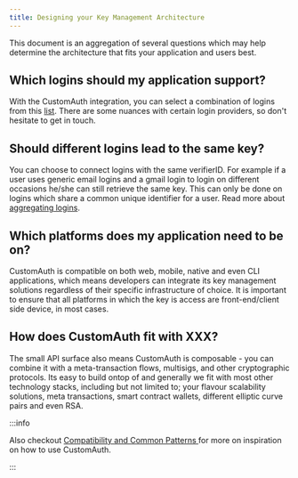 ```yaml
---
title: Designing your Key Management Architecture
---
```


This document is an aggregation of several questions which may help determine
the architecture that fits your application and users best.

## Which logins should my application support?

With the CustomAuth integration, you can select a combination of logins from
this [list](verifiers). There are some nuances with certain login providers, so
don't hesitate to get in touch.

## Should different logins lead to the same key?

You can choose to connect logins with the same verifierID. For example if a user
uses generic email logins and a gmail login to login on different occasions
he/she can still retrieve the same key. This can only be done on logins which
share a common unique identifier for a user. Read more about
[aggregating logins](verifiers#aggregating-loginsverifiers).

## Which platforms does my application need to be on?

CustomAuth is compatible on both web, mobile, native and even CLI applications,
which means developers can integrate its key management solutions regardless of
their specific infrastructure of choice. It is important to ensure that all
platforms in which the key is access are front-end/client side device, in most
cases.

## How does CustomAuth fit with XXX?

The small API surface also means CustomAuth is composable - you can combine it
with a meta-transaction flows, multisigs, and other cryptographic protocols. Its
easy to build ontop of and generally we fit with most other technology stacks,
including but not limited to; your flavour scalability solutions, meta
transactions, smart contract wallets, different elliptic curve pairs and even
RSA.

:::info

Also checkout
[Compatibility and Common Patterns ](./compatibility-and-common-patterns/) for
more on inspiration on how to use CustomAuth.

:::
